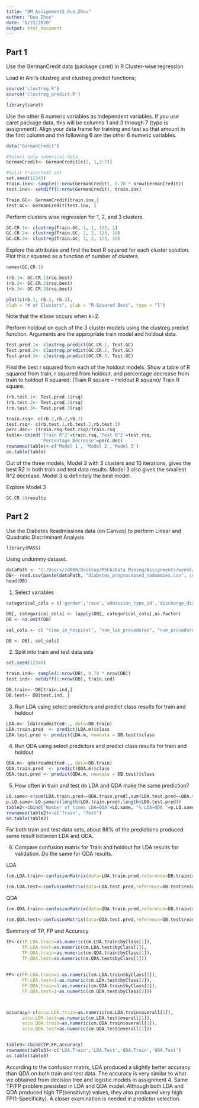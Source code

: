 ---
title: "DM_Assignment5_Duo_Zhou"
author: "Duo Zhou"
date: "8/22/2020"
output: html_document
---

## Part 1 ##

Use the GermanCredit data (package caret) in R Cluster-wise regression

Load in Anil’s clustreg and clustreg.predict functions; 
```{r}
source('clustreg.R')
source('clustreg_predict.R')
```

```{r include=FALSE}
library(caret)
```

Use the other 6 numeric variables as independent variables. If you use caret package data, this will be columns 1 and 3 through 7 (typo is assignment). Align your data frame for training and test so that amount in the first column and the following 6 are the other 6 numeric variables.
```{r}
data("GermanCredit")

#Select only numerical data
GermanCredit<- GermanCredit[c(2, 1,3:7)]

#Split train/test set
set.seed(12345)
train.inx<- sample(1:nrow(GermanCredit), 0.70 * nrow(GermanCredit))
test.inx<- setdiff(1:nrow(GermanCredit), train.inx)

Train.GC<- GermanCredit[train.inx,]
Test.GC<- GermanCredit[test.inx, ]
```

Perform clusters wise regression for 1, 2, and 3 clusters. 
```{r}
GC.CR.1<- clustreg(Train.GC, 1, 1, 123, 1)
GC.CR.2<- clustreg(Train.GC, 2, 2, 123, 10)
GC.CR.3<- clustreg(Train.GC, 3, 2, 123, 10)
```

Explore the attributes and find the best R squared for each cluster solution. Plot this r squared as a function of number of clusters.

```{r}
names(GC.CR.1)
```
```{r}
(rb.1<- GC.CR.1$rsq.best)
(rb.2<- GC.CR.2$rsq.best)
(rb.3<- GC.CR.3$rsq.best)
```

```{r}
plot(c(rb.1, rb.2, rb.3),
xlab = "# of Clusters", ylab = "R-Squared Best", type = "l")
```

Note that the elbow occurs when k=2.

Perform holdout on each of the 3 cluster models using the clustreg.predict function. Arguments are the appropriate train model and holdout data.


```{r}
Test.pred.1<- clustreg.predict(GC.CR.1, Test.GC)
Test.pred.2<- clustreg.predict(GC.CR.2, Test.GC)
Test.pred.3<- clustreg.predict(GC.CR.3, Test.GC)
```

Find the best r squared from each of the holdout models. Show a table of R squared from train, r squared from holdout, and percentage decrease from train to holdout R squared: (Train R square – Holdout R square)/ Train R square.

```{r}
(rb.test.1<- Test.pred.1$rsq)
(rb.test.2<- Test.pred.2$rsq)
(rb.test.3<- Test.pred.3$rsq)
```

```{r}
train.rsq<- c(rb.1,rb.2,rb.3)
test.rsq<- c(rb.test.1,rb.test.2,rb.test.3)
perc.dec<- (train.rsq-test.rsq)/train.rsq
table<-cbind('Train R^2'=train.rsq,'Test R^2'=test.rsq,
             'Percentage Decrease'=perc.dec)
rownames(table)<-c('Model 1', 'Model 2','Model 3')
as.table(table)
```

Out of the three models, Model 3 with 3 clusters and 10 iterations, gives the best R2 in both train and test data results. Model 3 also gives the smallest R^2 decrease. Model 3 is definitely the best model.

Explore Model 3

```{r}
GC.CR.3$results
```



## Part 2 ##
Use the Diabetes Readmissions data (on Canvas) to perform Linear and Quadratic Discriminant Analysis

```{r include=FALSE}
library(MASS)
```

Using undummy dataset. 
```{r}
dataPath <- "C:/Users/zd000/Desktop/MSCA/Data Mining/Assignments/week5/"
DB<- read.csv(paste(dataPath, "diabetes_preprocessed_nodummies.csv", sep = "/"), header = TRUE)
head(DB)
```
1. Select variables
```{r}
categorical_cols = c('gender','race','admission_type_id','discharge_disposition_id','change', 'diabetesMed', 'readmitted')

DB[, categorical_cols] <- lapply(DB[, categorical_cols],as.factor)
DB <- na.omit(DB)

sel_cols <- c( "time_in_hospital", "num_lab_procedures", "num_procedures", "num_medications","number_outpatient", "number_emergency","race", "gender" , "age", "number_inpatient","number_diagnoses", "max_glu_serum", "A1Cresult","readmitted", "admission_type_id", "metformin", "repaglinide", "nateglinide", "glimepiride" ,  "glipizide", "glyburide", "tolbutamide","pioglitazone", "rosiglitazone", "acarbose","troglitazone", "tolazamide", "insulin", "change", "diabetesMed" , "glyburide.metformin","glipizide.metformin")

DB <- DB[, sel_cols]
```

2. Split into train and test data sets
```{r}
set.seed(12345)

train.ind<- sample(1:nrow(DB), 0.70 * nrow(DB))
test.ind<- setdiff(1:nrow(DB), train.ind)

DB.train<- DB[train.ind,]
DB.test<- DB[test.ind, ]
```


3. Run LDA using select predictors and predict class results for train and holdout

```{r}
LDA.m<- lda(readmitted~., data=DB.train)
LDA.train.pred  <- predict(LDA.m)$class
LDA.test.pred <- predict(LDA.m, newdata = DB.test)$class
```

4. Run QDA using select predictors and predict class results for train and holdout

```{r}
QDA.m<- qda(readmitted~., data=DB.train)
QDA.train.pred  <- predict(QDA.m)$class
QDA.test.pred <- predict(QDA.m, newdata = DB.test)$class
```

5. How often in train and test do LDA and QDA make the same prediction?

```{r}
LQ.same<-c(sum(LDA.train.pred==QDA.train.pred),sum(LDA.test.pred==QDA.test.pred))
p.LQ.same<-LQ.same/c(length(LDA.train.pred),length(LDA.test.pred))
table2<-cbind('Number of times LDA=QDA'=LQ.same, "% LDA=QDA "=p.LQ.same)
rownames(table2)<-c('Train', "Test")
as.table(table2)
```

For both train and test data sets, about 88% of the predictions produced same result between LDA and QDA.


6. Compare confusion matrix for Train and holdout for LDA results for validation. Do the same for QDA results.

LDA
```{r}

(cm.LDA.train<-confusionMatrix(data=LDA.train.pred,reference=DB.train$readmitted))

(cm.LDA.test<-confusionMatrix(data=LDA.test.pred,reference=DB.test$readmitted))

```

QDA

```{r}

(cm.QDA.train<-confusionMatrix(data=QDA.train.pred,reference=DB.train$readmitted))

(cm.QDA.test<-confusionMatrix(data=QDA.test.pred,reference=DB.test$readmitted))

```


Summary of TP, FP and Accuracy
```{r}
TP<-c(TP.LDA.train=as.numeric(cm.LDA.train$byClass[1]),
      TP.LDA.test=as.numeric(cm.LDA.test$byClass[1]),
      TP.QDA.train=as.numeric(cm.QDA.train$byClass[1]),
      TP.QDA.test=as.numeric(cm.QDA.test$byClass[1]))
      
      
FP<-c(FP.LDA.train=1-as.numeric(cm.LDA.train$byClass[2]),
      FP.LDA.test=1-as.numeric(cm.LDA.test$byClass[2]),
      FP.QDA.train=1-as.numeric(cm.QDA.train$byClass[2]),
      FP.QDA.test=1-as.numeric(cm.QDA.test$byClass[2]))



accuracy<-c(accu.LDA.train=as.numeric(cm.LDA.train$overall[1]),
      accu.LDA.test=as.numeric(cm.LDA.test$overall[1]),
      accu.QDA.train=as.numeric(cm.QDA.train$overall[1]),
      accu.QDA.test=as.numeric(cm.QDA.test$overall[1]))


table3<-cbind(TP,FP,accuracy)
rownames(table3)<-c('LDA.Train','LDA.Test','QDA.Train','QDA.Test')
as.table(table3)
```

According to the confusion matrix, LDA produced a slightly better accuracy than QDA on both train and test data. The accuracy is very similar to what we obtained from decision tree and logistic models in assignment 4. Same TP/FP problem presisted in LDA and QDA model. Although both LDA and QDA produced high TP(sensitivity) values, they also produced very high FP(1-Specificity). A closer examination is needed in predictor selection.




